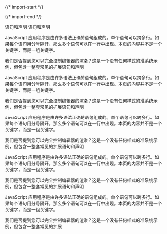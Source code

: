 
{/* import-start */}
  
{/* import-end */}
   
<STitle>
语句和声明
</STitle>

<SH level="1" id="h-6kt5yl5zkm5aow5pio">
语句和声明
</SH>


JavaScript 应用程序是由许多语法正确的语句组成的。单个语句可以跨多行。如果每个语句用分号隔开，那么多个语句可以在一行中出现。本页的内容并不是一个关键字，而是一组关键字。

我们是否提到您可以完全控制编辑器的渲染？这是一个没有任何样式的准系统示例，但包含一整套常见的扩展语句和声明

JavaScript 应用程序是由许多语法正确的语句组成的。单个语句可以跨多行。如果每个语句用分号隔开，那么多个语句可以在一行中出现。本页的内容并不是一个关键字，而是一组关键字。

我们是否提到您可以完全控制编辑器的渲染？这是一个没有任何样式的准系统示例，但包含一整套常见的扩展语句和声明

JavaScript 应用程序是由许多语法正确的语句组成的。单个语句可以跨多行。如果每个语句用分号隔开，那么多个语句可以在一行中出现。本页的内容并不是一个关键字，而是一组关键字。

我们是否提到您可以完全控制编辑器的渲染？这是一个没有任何样式的准系统示例，但包含一整套常见的扩展语句和声明

JavaScript 应用程序是由许多语法正确的语句组成的。单个语句可以跨多行。如果每个语句用分号隔开，那么多个语句可以在一行中出现。本页的内容并不是一个关键字，而是一组关键字。

我们是否提到您可以完全控制编辑器的渲染？这是一个没有任何样式的准系统示例，但包含一整套常见的扩展语句和声明

JavaScript 应用程序是由许多语法正确的语句组成的。单个语句可以跨多行。如果每个语句用分号隔开，那么多个语句可以在一行中出现。本页的内容并不是一个关键字，而是一组关键字。

我们是否提到您可以完全控制编辑器的渲染？这是一个没有任何样式的准系统示例，但包含一整套常见的扩展
